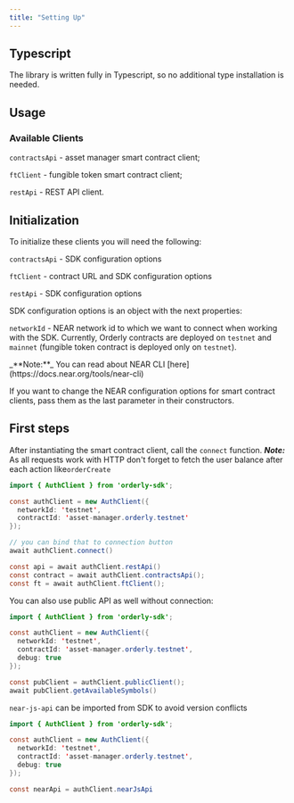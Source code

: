 ```yaml
---
title: "Setting Up"
---
```


## Typescript

The library is written fully in Typescript, so no additional type installation is needed.

## Usage

### Available Clients

`contractsApi` \- asset manager smart contract client;

`ftClient` \- fungible token smart contract client;

`restApi` \- REST API client.

## Initialization

To initialize these clients you will need the following:

`contractsApi` \- SDK configuration options

`ftClient` \- contract URL and SDK configuration options

`restApi` \- SDK configuration options

SDK configuration options is an object with the next properties:

`networkId` \- NEAR network id to which we want to connect when working with the SDK. Currently, Orderly contracts are deployed on `testnet` and `mainnet` (fungible token contract is deployed only on `testnet`).

<Note>
_**Note:**_ You can read about NEAR CLI [here](https://docs.near.org/tools/near-cli)
</Note>

If you want to change the NEAR configuration options for smart contract clients, pass them as the last parameter in their constructors.

## First steps

After instantiating the smart contract client, call the `connect` function.
<Note>
_**Note:**_ As all requests work with HTTP don't forget to fetch the user balance after each action like`orderCreate`
</Note>
```java
import { AuthClient } from 'orderly-sdk';

const authClient = new AuthClient({
  networkId: 'testnet',
  contractId: 'asset-manager.orderly.testnet'
});

// you can bind that to connection button
await authClient.connect()

const api = await authClient.restApi()
const contract = await authClient.contractsApi();
const ft = await authClient.ftClient();
```

You can also use public API as well without connection:

```java
import { AuthClient } from 'orderly-sdk';

const authClient = new AuthClient({
  networkId: 'testnet',
  contractId: 'asset-manager.orderly.testnet',
  debug: true
});

const pubClient = authClient.publicClient();
await pubClient.getAvailableSymbols()
```

`near-js-api` can be imported from SDK to avoid version conflicts

```java
import { AuthClient } from 'orderly-sdk';

const authClient = new AuthClient({
  networkId: 'testnet',
  contractId: 'asset-manager.orderly.testnet',
  debug: true
});

const nearApi = authClient.nearJsApi
```